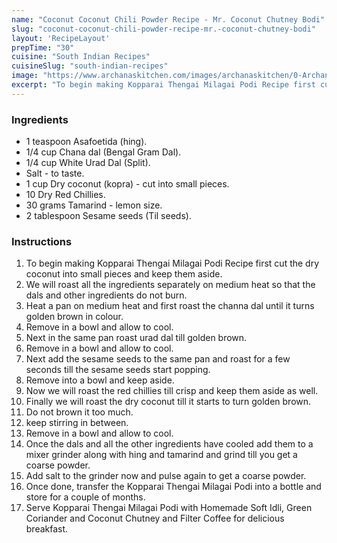 ---
name: "Coconut Coconut Chili Powder Recipe - Mr. Coconut Chutney Bodi"
slug: "coconut-coconut-chili-powder-recipe-mr.-coconut-chutney-bodi"
layout: 'RecipeLayout'
prepTime: "30"
cuisine: "South Indian Recipes"
cuisineSlug: "south-indian-recipes"
image: "https://www.archanaskitchen.com/images/archanaskitchen/0-Archanas-Kitchen-Recipes/2019/Kopparai_Thengai_Idli_Milagai_Podi_Video_recipe__11_1600.jpg"
excerpt: "To begin making Kopparai Thengai Milagai Podi Recipe first cut the dry coconut into small pieces and keep them aside"
---

### Ingredients

- 1 teaspoon Asafoetida (hing).
- 1/4 cup Chana dal (Bengal Gram Dal).
- 1/4 cup White Urad Dal (Split).
- Salt - to taste.
- 1 cup Dry coconut (kopra) - cut into small pieces.
- 10 Dry Red Chillies.
- 30 grams Tamarind - lemon size.
- 2 tablespoon Sesame seeds (Til seeds).

### Instructions

1. To begin making Kopparai Thengai Milagai Podi Recipe first cut the dry coconut into small pieces and keep them aside.
1. We will roast all the ingredients separately on medium heat so that the dals and other ingredients do not burn.
1. Heat a pan on medium heat and first roast the channa dal until it turns golden brown in colour.
1. Remove in a bowl and allow to cool.
1. Next in the same pan roast urad dal till golden brown.
1. Remove in a bowl and allow to cool.
1. Next add the sesame seeds to the same pan and roast for a few seconds till the sesame seeds start popping.
1. Remove into a bowl and keep aside.
1. Now we will roast the red chillies till crisp and keep them aside as well.
1. Finally we will roast the dry coconut till it starts to turn golden brown.
1. Do not brown it too much.
1. keep stirring in between.
1. Remove in a bowl and allow to cool.
1. Once the dals and all the other ingredients have cooled add them to a mixer grinder along with hing and tamarind and grind till you get a coarse powder.
1. Add salt to the grinder now and pulse again to get a coarse powder.
1. Once done, transfer the Kopparai Thengai Milagai Podi into a bottle and store for a couple of months.
1. Serve Kopparai Thengai Milagai Podi with Homemade Soft Idli, Green Coriander and Coconut Chutney and  Filter Coffee for delicious breakfast.
